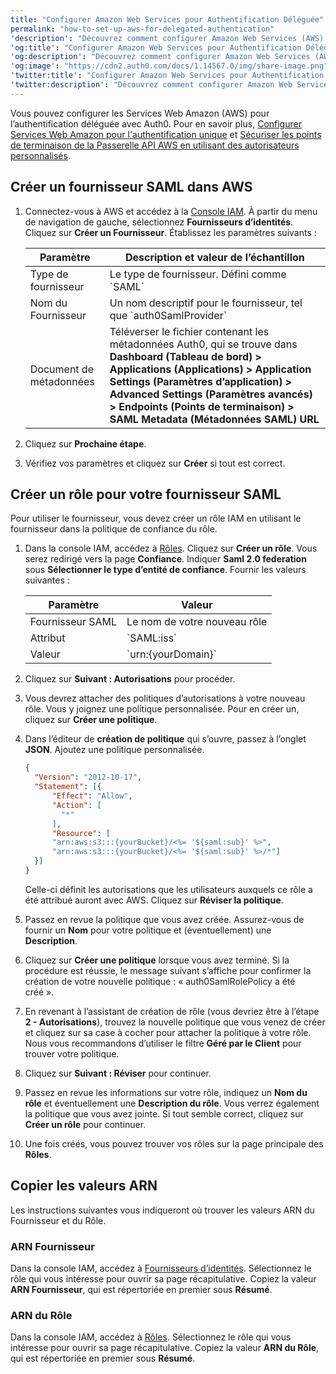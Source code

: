 ---
title: "Configurer Amazon Web Services pour Authentification Déléguée"
permalink: "how-to-set-up-aws-for-delegated-authentication"
'description': "Découvrez comment configurer Amazon Web Services (AWS) pour l’authentification déléguée."
'og:title': "Configurer Amazon Web Services pour Authentification Déléguée"
'og:description': "Découvrez comment configurer Amazon Web Services (AWS) pour l’authentification déléguée."
'og:image': "https://cdn2.auth0.com/docs/1.14567.0/img/share-image.png"
'twitter:title': "Configurer Amazon Web Services pour Authentification Déléguée"
'twitter:description': "Découvrez comment configurer Amazon Web Services (AWS) pour l’authentification déléguée."
---

Vous pouvez configurer les Services Web Amazon (AWS) pour l’authentification déléguée avec Auth0. Pour en savoir plus, [Configurer Services Web Amazon pour l'authentification unique](/docs/fr-ca/customize/integrations/aws/configure-amazon-web-services-for-sso) et [Sécuriser les points de terminaison de la Passerelle API AWS en utilisant des autorisateurs personnalisés](/docs/fr-ca/customize/integrations/aws/aws-api-gateway-custom-authorizers).

## Créer un fournisseur SAML dans AWS

1. Connectez-vous à AWS et accédez à la [Console IAM](https://console.aws.amazon.com/iam). À partir du menu de navigation de gauche, sélectionnez **Fournisseurs d’identités**. Cliquez sur **Créer un Fournisseur**. Établissez les paramètres suivants :

   <table class="table"><thead>
   <tr>
   <th>Paramètre</th>
   <th>Description et valeur de l’échantillon</th>
   </tr>
   </thead>
   <tbody>
   <tr>
   <td>Type de fournisseur</td>
   <td>Le type de fournisseur. Défini comme <Tooltip tip="Security Assertion Markup Language (SAML) Protocole normalisé permettant à deux parties d’échanger des informations d’authentification sans mot de passe." cta="Voir le glossaire" href="/docs/glossary?term=security-assertion-markup-language">`SAML`</Tooltip></td>
   </tr>
   <tr>
   <td>Nom du Fournisseur</td>
   <td>Un nom descriptif pour le fournisseur, tel que `auth0SamlProvider`</td>
   </tr>
   <tr>
   <td>Document de métadonnées</td>
   <td>Téléverser le fichier contenant les métadonnées Auth0, qui se trouve dans <strong>Dashboard (Tableau de bord) &gt; Applications (Applications) &gt; Application Settings (Paramètres d’application) &gt; Advanced Settings (Paramètres avancés) &gt; Endpoints (Points de terminaison) &gt; SAML Metadata (Métadonnées SAML) URL</strong></td>
   </tr>
   </tbody>
   </table>
2. Cliquez sur **Prochaine étape**.
3. Vérifiez vos paramètres et cliquez sur **Créer** si tout est correct.

## Créer un rôle pour votre fournisseur SAML

Pour utiliser le fournisseur, vous devez créer un rôle IAM en utilisant le fournisseur dans la politique de confiance du rôle.

1. Dans la console IAM, accédez à [Rôles](https://console.aws.amazon.com/iam/home#/roles). Cliquez sur **Créer un rôle**. Vous serez redirigé vers la page **Confiance**. Indiquer **Saml 2.0 federation** sous **Sélectionner le type d’entité de confiance**. Fournir les valeurs suivantes :

   <table class="table"><thead>
   <tr>
   <th>Paramètre</th>
   <th>Valeur</th>
   </tr>
   </thead>
   <tbody>
   <tr>
   <td>Fournisseur SAML</td>
   <td>Le nom de votre nouveau rôle</td>
   </tr>
   <tr>
   <td>Attribut</td>
   <td>`SAML:iss`</td>
   </tr>
   <tr>
   <td>Valeur</td>
   <td>`urn:{yourDomain}`</td>
   </tr>
   </tbody>
   </table>
2. Cliquez sur **Suivant : Autorisations** pour procéder.
3. Vous devrez attacher des politiques d’autorisations à votre nouveau rôle. Vous y joignez une politique personnalisée. Pour en créer un, cliquez sur **Créer une politique**.
4. Dans l’éditeur de **création de politique** qui s’ouvre, passez à l’onglet **JSON**. Ajoutez une politique personnalisée.

   ```json lines
   {
     "Version": "2012-10-17",
     "Statement": [{
         "Effect": "Allow",
         "Action": [
           "*"
         ],
         "Resource": [
         "arn:aws:s3:::{yourBucket}/<%= '${saml:sub}' %>",
         "arn:aws:s3:::{yourBucket}/<%= '${saml:sub}' %>/*"]
     }]
   }
   ```

   

   

   Celle-ci définit les autorisations que les utilisateurs auxquels ce rôle a été attribué auront avec AWS. Cliquez sur **Réviser la politique**.
5. Passez en revue la politique que vous avez créée. Assurez-vous de fournir un **Nom** pour votre politique et (éventuellement) une **Description**.
6. Cliquez sur **Créer une politique** lorsque vous avez terminé. Si la procédure est réussie, le message suivant s’affiche pour confirmer la création de votre nouvelle politique : « auth0SamlRolePolicy a été créé ».
7. En revenant à l’assistant de création de rôle (vous devriez être à l’étape **2 - Autorisations**), trouvez la nouvelle politique que vous venez de créer et cliquez sur sa case à cocher pour attacher la politique à votre rôle. Nous vous recommandons d’utiliser le filtre **Géré par le Client** pour trouver votre politique.
8. Cliquez sur **Suivant : Réviser** pour continuer.
9. Passez en revue les informations sur votre rôle, indiquez un **Nom du rôle** et éventuellement une **Description du rôle**. Vous verrez également la politique que vous avez jointe. Si tout semble correct, cliquez sur **Créer un rôle** pour continuer.
10. Une fois créés, vous pouvez trouver vos rôles sur la page principale des **Rôles**.

## Copier les valeurs ARN

Les instructions suivantes vous indiqueront où trouver les valeurs ARN du Fournisseur et du Rôle.

### ARN Fournisseur

Dans la console IAM, accédez à [Fournisseurs d’identités](https://console.aws.amazon.com/iam/home#/providers). Sélectionnez le rôle qui vous intéresse pour ouvrir sa page récapitulative. Copiez la valeur **ARN Fournisseur**, qui est répertoriée en premier sous **Résumé**.

### ARN du Rôle

Dans la console IAM, accédez à [Rôles](https://console.aws.amazon.com/iam/home#/roles). Sélectionnez le rôle qui vous intéresse pour ouvrir sa page récapitulative. Copiez la valeur **ARN du Rôle**, qui est répertoriée en premier sous **Résumé**.